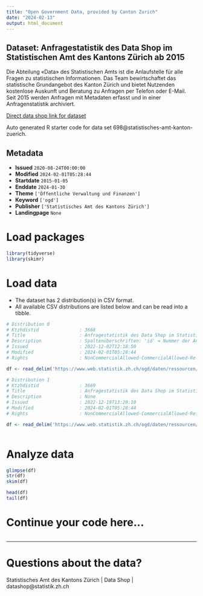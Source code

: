 ```yaml
---
title: "Open Government Data, provided by Canton Zurich"
date: "2024-02-13"
output: html_document
---
```


## Dataset: Anfragestatistik des Data Shop im Statistischen Amt des Kantons Zürich ab 2015

Die Abteilung «Data» des Statistischen Amts ist die Anlaufstelle für alle Fragen zu statistischen Informationen. Das Team bewirtschaftet das statistische Grundangebot des Kanton Zürich und bietet Nutzenden kostenlose Auskunft und Beratung zu Anfragen per Telefon oder E-Mail. Seit 2015 werden Anfragen mit Metadaten erfasst und in einer Anfragenstatistik archiviert.

[Direct data shop link for dataset](https://www.zh.ch/de/politik-staat/statistik-daten/datenkatalog.html#/datasets/698@statistisches-amt-kanton-zuerich)

Auto generated R starter code for data set 698@statistisches-amt-kanton-zuerich.

## Metadata

- **Issued** `2020-08-24T00:00:00`
- **Modified** `2024-02-01T05:28:44`
- **Startdate** `2015-01-05`
- **Enddate** `2024-01-30`
- **Theme** `['Öffentliche Verwaltung und Finanzen']`
- **Keyword** `['ogd']`
- **Publisher** `['Statistisches Amt des Kantons Zürich']`
- **Landingpage** `None`


# Load packages

```r

library(tidyverse)
library(skimr)

```

# Load data

-   The dataset has 2 distribution(s) in CSV format.
-   All available CSV distributions are listed below and can be read into a tibble.

```r

# Distribution 0
# Ktzhdistid               : 3668
# Title                    : Anfragestatistik des Data Shop im Statistischen Amt des Kantons Zürich ab 2015
# Description              : Spaltenüberschriften: 'id' = Nummer der Anfrage; 'erfassung' = Datum- und Zeitstempel der Anfragenerfassung; 'nutzertyp' = Nutzertyp der Anfrage; 'anfragetyp' = Anfragetyp; 'thema' = Thema der Anfrage; 'kanal' = Eingangskanal der Anfrage; 'zeitaufwand' = Geschätzter Aufwand in Minuten, um die Anfrage zu beantworten (erhoben ab 29.11.2017)
# Issued                   : 2022-12-02T12:18:50
# Modified                 : 2024-02-01T05:28:44
# Rights                   : NonCommercialAllowed-CommercialAllowed-ReferenceRequired

df <- read_delim('https://www.web.statistik.zh.ch/ogd/daten/ressourcen/KTZH_00000698_00003668.csv')

# Distribution 1
# Ktzhdistid               : 3669
# Title                    : Anfragestatistik des Data Shop im Statistischen Amt des Kantons Zürich - kontrollierte Vokabulare
# Description              : None
# Issued                   : 2022-12-19T13:20:10
# Modified                 : 2024-02-01T05:28:44
# Rights                   : NonCommercialAllowed-CommercialAllowed-ReferenceRequired

df <- read_delim('https://www.web.statistik.zh.ch/ogd/daten/ressourcen/KTZH_00000698_00003669.csv')



```

# Analyze data

```r

glimpse(df)
str(df)
skim(df)

head(df)
tail(df)

```

# Continue your code here...

```r

```

------------------------------------------------------------------------

# Questions about the data?

Statistisches Amt des Kantons Zürich | Data Shop | datashop@statistik.zh.ch
